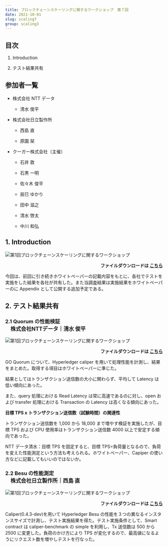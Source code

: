 ```yaml
---
title: ブロックチェーンスケーリングに関するワークショップ　第７回
date: 2021-10-01
slug: scaling7
group: scaling3
---
```


## 目次

1. Introduction

2. テスト結果共有

## 参加者一覧

- 株式会社 NTT データ

  - 清水 俊平

- 株式会社日立製作所

  - 西島 直

  - 原園 栞

- クーガー株式会社（主催）

  - 石井 敦

  - 石黒 一明

  - 佐々木 俊平

  - 辰巳 ゆかり

  - 田中 滋之

  - 清水 啓太

  - 中川 和弘

## 1. Introduction

![第1回ブロックチェーンスケーリングに関するワークショップ](./images/img1.png)

<p style="text-align: right;font-weight:bold;">
  ファイルダウンロードは
  <a href="/pdf/scaling5/2021_08_ethterakoya_5th_v002.pdf" target="_blank">
    こちら
  </a>
</p>

今回は、前回に引き続きホワイトペーパーの記載内容をもとに、各社でテストを実施をした結果を各社が共有した。また当調査結果は実施結果をホワイトペーパーのに Appendix として公開する追加予定である。

## 2. テスト結果共有

### 2.1 Quorum の性能検証

<p style="margin-top: -1em;font-weight: bold;font-size: 1.2em;margin-left: 1em;">
  株式会社NTTデータ｜清水 俊平　
</p>

![第1回ブロックチェーンスケーリングに関するワークショップ](./images/img2.png)

<p style="text-align: right;font-weight:bold;">
  ファイルダウンロードは
  <a
    href="/pdf/scaling5/20210825_Ethereum_Performance_Metrics.pdf"
    target="_blank"
  >
    こちら
  </a>
</p>

GO Quorum について、Hyperledger caliper を用いて処理性能を計測し、結果をまとめた。取得する項目はホワイトペーパーに準じた。

結果としてはトランザクション送信数の大小に関わらず、平均して Latency は低い傾向にあった。

また、query 処理における Read Latency は常に高速であるのに対し、open および transfer 処理における Transaction の Latency は高くなる傾向にあった。

**目標 TPS x トランザクション送信数（試験時間）の関連性**

トランザクション送信数を 1,000 から 18,000 まで増やす検証を実施したが、目標 TPS および CPU 使用率はトランザクション送信数 4000 以上で安定する傾向であった。

NTT データ清水：目標 TPS を固定すると、目標 TPS=負荷量となるので、負荷を変えた性能測定という方法も考えられる。ホワイトペーパー、Capiper の使い方などに記載してもいいのではないか。

### 2.2 Besu の性能測定

<p style="margin-top: -1em;font-weight: bold;font-size: 1.2em;margin-left: 1em;">
  株式会社日立製作所｜西島 直
</p>

![第1回ブロックチェーンスケーリングに関するワークショップ](./images/img3.png)

<p style="text-align: right;font-weight:bold;">
  ファイルダウンロードは
  <a
    href="/pdf/scaling5/20210825_Ethereum_Performance_Metrics.pdf"
    target="_blank"
  >
    こちら
  </a>
</p>

Caliper(0.4.3-dev)を用いて Hyperledger Besu の性能を３つの異なるインスタンスサイズで計測し、テスト実施結果を得た。テスト実施条件として、Smart contract は caliper-benchmark の simple を利用し、Tx 送信数は 500 から 2500 に変更した。負荷のかけ方により TPS が変化するので、最高値になるようにリクエスト数を増やしテストを行なった。
